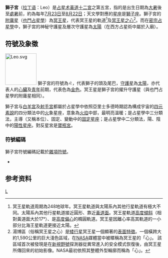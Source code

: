 {{NoteTA
|G1=Astronomy
}}
{{otheruses|subject=關於[[占星學|占星學]]中的獅子座|other=[[天文學|天文學]]上的獅子座|獅子座}}
'''獅子宮'''（[[拉丁语|拉丁语]]：Leo）是[[占星术|占星术]][[黃道十二宮|黃道十二宮]]之第五宮，指的是出生日期為[[大暑|大暑]]後至[[處暑|處暑]]前，約為每年[[7月23日|7月23日]]至[[8月22日|8月22日]]；天文學對應的[[星座|星座]]是[[獅子座|獅子座]]。獅子宮的[[附庸星|附庸星]]（[[也門占星學|也門占星學]]）為[[冥王星|冥王星]]，代表冥王星的軌道<ref name="註釋1">冥王星軌道周期為248地球年。冥王星軌道與太陽系內其他行星軌道有極大不同。太陽系內其他行星軌道接近圓形、靠近[[黃道面|黃道面]]。冥王星軌道[[軌道傾角|高度傾斜]]（相對黃道面大於17°）、是[[軌道離心率|高度偏心]]的橢圓軌道。冥王星因離心率高其軌道的一小部分比海王星軌道更接近太陽。</ref>及[[冥王星之心|冥王星之心]]<ref name="註釋2">湯博區（俗稱冥王星之心）是[[矮行星|矮行星]]冥王星一個顯著的[[冥王星表面特徵列表|表面特徵]]。一個橫跨大約1,590公里的巨大淺色區域，在[[NASA|NASA]]媒體當中被暱稱為冥王星的「心」。 該區域首次被發現是在[[新視野號|新視野號]]探測器從異常進入的安全模式恢復後，由冥王星所傳回來的初始影像。NASA最初依照其整體外型輪廓而稱為「心」。</ref>。而在[[密宗占星學|密宗占星學]]中，獅子宮的神秘守護星及層次守護星為[[太陽|太陽]]（在西方占星術中屬於入廟）。

== 符號及象徵 ==
[[File:Leo.svg|100px]]
獅子宮的符號為♌，代表獅子的頭及尾巴，[[守護星|守護星]]為[[太陽|太陽]]，亦代表人的[[心臟|心臟]]及[[青年|青年]]前期，代表色為[[金色|金色]]。冥王星是獅子宮的擢升守護星（與也門占星學的附庸星相同）。
	 
獅子宮与[[白羊宮|白羊宮]]及[[人馬宮|射手宮]]都屬於占星學中依照亞里士多德時期認為構成宇宙的[[四元素說|四元素說]]的四分類法中的[[火|火]]象星座，意象為[[火焰|火焰]]中部，最明亮溫暖；是占星學中三分類法，主導（又稱本位）、固定、變動中的[[固定星座|固定星座]]；是占星學中二分類法，陽、陰中的[[陽性星宮|陽性星座]]。對反星宮是[[寶瓶宮|寶瓶宮]]。

===符號編碼===
獅子宮符號編碼記載於[[雜項符號_(Unicode區段)|雜項符號]]。
* {{unichar|264C|LEO}}

== 参考资料 ==
{{reflist}}

{{黃道帶}}
{{印度占星術}}
{{Astrology}}

[[Category:占星术|L]]